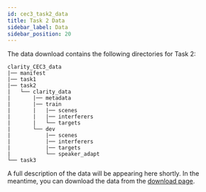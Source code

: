 ```yaml
---
id: cec3_task2_data
title: Task 2 Data
sidebar_label: Data
sidebar_position: 20
---
```


The data download contains the following directories for Task 2:

```text
clarity_CEC3_data
|── manifest
|── task1
|── task2
|   └── clarity_data
|       |── metadata
|       |── train
|       |   |── scenes
|       |   |── interferers
|       |   └── targets
|       └── dev
|           |── scenes
|           |── interferers
|           |── targets
|           └── speaker_adapt
└── task3
```

A full description of the data will be appearing here shortly. In the meantime, you can download the data from the [download page](./cec3_download).
